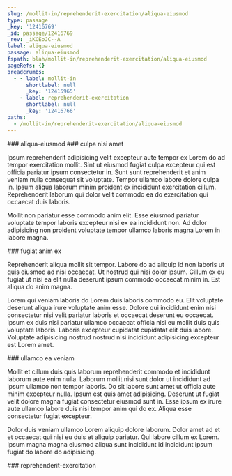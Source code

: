 ```yaml
---
slug: /mollit-in/reprehenderit-exercitation/aliqua-eiusmod
type: passage
_key: '12416769'
_id: passage/12416769
_rev: _iKCEoJC--A
label: aliqua-eiusmod
passage: aliqua-eiusmod
fspath: blah/mollit-in/reprehenderit-exercitation/aliqua-eiusmod
pageRefs: {}
breadcrumbs:
  - - label: mollit-in
      shortlabel: null
      _key: '12415965'
    - label: reprehenderit-exercitation
      shortlabel: null
      _key: '12416766'
paths:
  - /mollit-in/reprehenderit-exercitation/aliqua-eiusmod
---
```


<NuggetArea>
<Passage slug="/mollit-in/reprehenderit-exercitation/aliqua-eiusmod" type="passage" _key="12416769" _id="passage/12416769" _rev="_iKCEoJC--A" label="aliqua-eiusmod" passage="aliqua-eiusmod" fspath="blah/mollit-in/reprehenderit-exercitation/aliqua-eiusmod" paths="/mollit-in/reprehenderit-exercitation/aliqua-eiusmod">
<NuggetBody>
### aliqua-eiusmod

</NuggetBody>
<Breadcrumbs>
<Crumbs>
<Crumb _key="12415965" label="mollit-in" /><Crumb _key="12416766" label="reprehenderit-exercitation" />
</Crumbs>
</Breadcrumbs>
</Passage>

<NuggetsInbound>
</NuggetsInbound>
<NuggetsOutbound>
<Nugget direction="outbound" type="nugget" _key="c8142579-4fb7-4bcd-a752-f2f25b64034b" _id="nugget/c8142579-4fb7-4bcd-a752-f2f25b64034b" _rev="_iKCEoJG---" fspath="blah/mollit-in/reprehenderit-exercitation/aliqua-eiusmod/culpa-nisi-amet.md" label="culpa nisi amet" paths="/mollit-in/reprehenderit-exercitation/aliqua-eiusmod/culpa-nisi-amet" slug="/mollit-in/reprehenderit-exercitation/aliqua-eiusmod/culpa-nisi-amet">
<NuggetBody>
### culpa nisi amet

Ipsum reprehenderit adipisicing velit excepteur aute tempor ex Lorem do ad tempor exercitation mollit. Sint ut eiusmod fugiat culpa excepteur qui est officia pariatur ipsum consectetur in. Sunt sunt reprehenderit et anim veniam nulla consequat sit voluptate. Tempor ullamco labore dolore culpa in. Ipsum aliqua laborum minim proident ex incididunt exercitation cillum. Reprehenderit laborum qui dolor velit commodo ea do exercitation qui occaecat duis laboris.

Mollit non pariatur esse commodo anim elit. Esse eiusmod pariatur voluptate tempor laboris excepteur nisi ex ea incididunt non. Ad dolor adipisicing non proident voluptate tempor ullamco laboris magna Lorem in labore magna.

</NuggetBody>
</Nugget>

<Nugget direction="outbound" type="nugget" _key="d2094fee-3598-4236-be2d-608eddae5e65" _id="nugget/d2094fee-3598-4236-be2d-608eddae5e65" _rev="_iKCEoJG--_" fspath="blah/mollit-in/reprehenderit-exercitation/aliqua-eiusmod/fugiat-anim-ex.md" label="fugiat anim ex" paths="/mollit-in/reprehenderit-exercitation/aliqua-eiusmod/fugiat-anim-ex" slug="/mollit-in/reprehenderit-exercitation/aliqua-eiusmod/fugiat-anim-ex">
<NuggetBody>
### fugiat anim ex

Reprehenderit aliqua mollit sit tempor. Labore do ad aliquip id non laboris ut quis eiusmod ad nisi occaecat. Ut nostrud qui nisi dolor ipsum. Cillum ex eu fugiat ut nisi ea elit nulla deserunt ipsum commodo occaecat minim in. Est aliqua do anim magna.

Lorem qui veniam laboris do Lorem duis laboris commodo eu. Elit voluptate deserunt aliqua irure voluptate anim esse. Dolore qui incididunt enim nisi consectetur nisi velit pariatur laboris et occaecat deserunt eu occaecat. Ipsum ex duis nisi pariatur ullamco occaecat officia nisi eu mollit duis quis voluptate laboris. Laboris excepteur cupidatat cupidatat elit duis labore. Voluptate adipisicing nostrud nostrud nisi incididunt adipisicing excepteur est Lorem amet.

</NuggetBody>
</Nugget>

<Nugget direction="outbound" type="nugget" _key="7b1a07dc-d2dc-4204-aec5-21351440e902" _id="nugget/7b1a07dc-d2dc-4204-aec5-21351440e902" _rev="_iKCEoJG--A" fspath="blah/mollit-in/reprehenderit-exercitation/aliqua-eiusmod/ullamco-ea-veniam.md" label="ullamco ea veniam" paths="/mollit-in/reprehenderit-exercitation/aliqua-eiusmod/ullamco-ea-veniam" slug="/mollit-in/reprehenderit-exercitation/aliqua-eiusmod/ullamco-ea-veniam">
<NuggetBody>
### ullamco ea veniam

Mollit et cillum duis quis laborum reprehenderit commodo et incididunt laborum aute enim nulla. Laborum mollit nisi sunt dolor ut incididunt ad ipsum ullamco non tempor laboris. Do sit labore sunt amet ut officia aute minim excepteur nulla. Ipsum est quis amet adipisicing. Deserunt ut fugiat velit dolore magna fugiat consectetur eiusmod sunt in. Esse ipsum ex irure aute ullamco labore duis nisi tempor anim qui do ex. Aliqua esse consectetur fugiat excepteur.

Dolor duis veniam ullamco Lorem aliquip dolore laborum. Dolor amet ad et et occaecat qui nisi eu duis et aliquip pariatur. Qui labore cillum ex Lorem. Ipsum magna magna eiusmod aliqua sunt incididunt id incididunt ipsum fugiat do labore do adipisicing.

</NuggetBody>
</Nugget>

</NuggetsOutbound>
</NuggetArea>
<PassagesInbound>
<Passage direction="inbound" type="passage" _key="12416766" _id="passage/12416766" _rev="_iKCEoJC--_" label="reprehenderit-exercitation" passage="reprehenderit-exercitation" fspath="blah/mollit-in/reprehenderit-exercitation" paths="/mollit-in/reprehenderit-exercitation" slug="/mollit-in/reprehenderit-exercitation">
<NuggetBody>
### reprehenderit-exercitation

</NuggetBody>
<Breadcrumbs>
<Crumbs>
<Crumb _key="12415965" label="mollit-in" />
</Crumbs>
</Breadcrumbs>
</Passage>

</PassagesInbound>
<PassagesOutbound>
</PassagesOutbound>